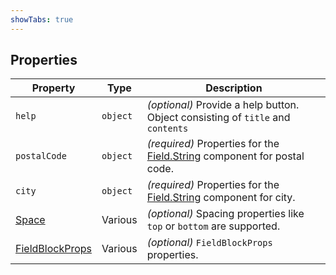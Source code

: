 ```yaml
---
showTabs: true
---
```


## Properties

| Property                                                                           | Type     | Description                                                                                                            |
| ---------------------------------------------------------------------------------- | -------- | ---------------------------------------------------------------------------------------------------------------------- |
| `help`                                                                             | `object` | _(optional)_ Provide a help button. Object consisting of `title` and `contents`                                        |
| `postalCode`                                                                       | `object` | _(required)_ Properties for the [Field.String](/uilib/extensions/forms/base-fields/String/) component for postal code. |
| `city`                                                                             | `object` | _(required)_ Properties for the [Field.String](/uilib/extensions/forms/base-fields/String/) component for city.        |
| [Space](/uilib/layout/space/properties)                                            | Various  | _(optional)_ Spacing properties like `top` or `bottom` are supported.                                                  |
| [FieldBlockProps](/uilib/extensions/forms/create-component/FieldBlock/properties/) | Various  | _(optional)_ `FieldBlockProps` properties.                                                                             |

